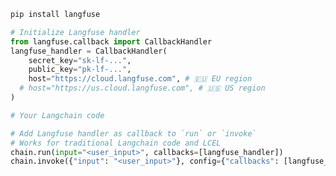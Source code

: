 ```bash
pip install langfuse
```

```python
# Initialize Langfuse handler
from langfuse.callback import CallbackHandler
langfuse_handler = CallbackHandler(
    secret_key="sk-lf-...",
    public_key="pk-lf-...",
    host="https://cloud.langfuse.com", # 🇪🇺 EU region
  # host="https://us.cloud.langfuse.com", # 🇺🇸 US region
)

# Your Langchain code

# Add Langfuse handler as callback to `run` or `invoke`
# Works for traditional Langchain code and LCEL
chain.run(input="<user_input>", callbacks=[langfuse_handler])
chain.invoke({"input": "<user_input>"}, config={"callbacks": [langfuse_handler]})
```
